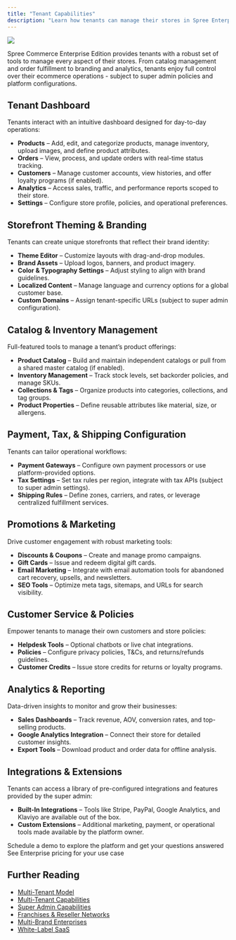 ```yaml
---
title: "Tenant Capabilities"
description: "Learn how tenants can manage their stores in Spree Enterprise Edition."
---
```


![](/docs/images/use-cases/multi-tenant/tenants.jpg)

Spree Commerce Enterprise Edition provides tenants with a robust set of tools to manage every aspect of their stores. From catalog management and order fulfillment to branding and analytics, tenants enjoy full control over their ecommerce operations - subject to super admin policies and platform configurations.

## Tenant Dashboard 

Tenants interact with an intuitive dashboard designed for day-to-day operations:

- **Products** – Add, edit, and categorize products, manage inventory, upload images, and define product attributes.
- **Orders** – View, process, and update orders with real-time status tracking.
- **Customers** – Manage customer accounts, view histories, and offer loyalty programs (if enabled).
- **Analytics** – Access sales, traffic, and performance reports scoped to their store.
- **Settings** – Configure store profile, policies, and operational preferences.

## Storefront Theming & Branding

Tenants can create unique storefronts that reflect their brand identity:

- **Theme Editor** – Customize layouts with drag-and-drop modules.
- **Brand Assets** – Upload logos, banners, and product imagery.
- **Color & Typography Settings** – Adjust styling to align with brand guidelines.
- **Localized Content** – Manage language and currency options for a global customer base.
- **Custom Domains** – Assign tenant-specific URLs (subject to super admin configuration).

## Catalog & Inventory Management

Full-featured tools to manage a tenant’s product offerings:

- **Product Catalog** – Build and maintain independent catalogs or pull from a shared master catalog (if enabled).
- **Inventory Management** – Track stock levels, set backorder policies, and manage SKUs.
- **Collections & Tags** – Organize products into categories, collections, and tag groups.
- **Product Properties** – Define reusable attributes like material, size, or allergens.

## Payment, Tax, & Shipping Configuration

Tenants can tailor operational workflows:

- **Payment Gateways** – Configure own payment processors or use platform-provided options.
- **Tax Settings** – Set tax rules per region, integrate with tax APIs (subject to super admin settings).
- **Shipping Rules** – Define zones, carriers, and rates, or leverage centralized fulfillment services.

## Promotions & Marketing

Drive customer engagement with robust marketing tools:

- **Discounts & Coupons** – Create and manage promo campaigns.
- **Gift Cards** – Issue and redeem digital gift cards.
- **Email Marketing** – Integrate with email automation tools for abandoned cart recovery, upsells, and newsletters.
- **SEO Tools** – Optimize meta tags, sitemaps, and URLs for search visibility.

## Customer Service & Policies

Empower tenants to manage their own customers and store policies:

- **Helpdesk Tools** – Optional chatbots or live chat integrations.
- **Policies** – Configure privacy policies, T&Cs, and returns/refunds guidelines.
- **Customer Credits** – Issue store credits for returns or loyalty programs.

## Analytics & Reporting

Data-driven insights to monitor and grow their businesses:

- **Sales Dashboards** – Track revenue, AOV, conversion rates, and top-selling products.
- **Google Analytics Integration** – Connect their store for detailed customer insights.
- **Export Tools** – Download product and order data for offline analysis.

## Integrations & Extensions

Tenants can access a library of pre-configured integrations and features provided by the super admin:

- **Built-In Integrations** – Tools like Stripe, PayPal, Google Analytics, and Klaviyo are available out of the box.
- **Custom Extensions** – Additional marketing, payment, or operational tools made available by the platform owner.

<Columns cols={2}>
  <Card title="Book a Demo" icon="eye" href="https://getvendo.com/book-a-demo/" cta="Click here">
    Schedule a demo to explore the platform and get your questions answered
  </Card>

  <Card title="Ask for Pricing" icon="dollar-sign" href="https://spreecommerce.org/get-started/" cta="Click here">
    See Enterprise pricing for your use case
  </Card>
</Columns>

## Further Reading
- [<u>Multi-Tenant Model</u>](https://spreecommerce.org/docs/use-case/multi-tenant-platform/multi-tenant-model)
- [<u>Multi-Tenant Capabilities</u>](https://spreecommerce.org/docs/use-case/multi-tenant-platform/multi-tenant-capabilities)
- [<u>Super Admin Capabilities</u>](https://spreecommerce.org/docs/use-case/multi-tenant-platform/super-admin-capabilities)
- [<u>Franchises & Reseller Networks</u>](https://spreecommerce.org/docs/use-case/multi-tenant-platform/franchises-and-reseller-networks)
- [<u>Multi-Brand Enterprises</u>](https://spreecommerce.org/docs/use-case/multi-tenant-platform/multi-brand-enterprise-model)
- [<u>White-Label SaaS</u>](https://spreecommerce.org/docs/use-case/multi-tenant-platform/white-label-saas)